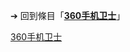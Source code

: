 {{LSR
| article = 360手机卫士
| latest_release_version = '''Android'''<br/> V5.4.0 <br/>
| latest_release_date = {{release date|2014|11|24}}
}}<noinclude>

➔ 回到條目「'''[[360手机卫士]]'''」

[[Category:最新预览版模板|360手机卫士]]
</noinclude>